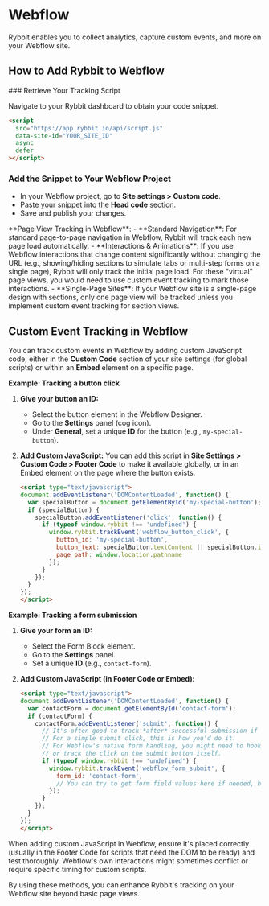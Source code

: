 
# Webflow

Rybbit enables you to collect analytics, capture custom events, and more on your Webflow site.

## How to Add Rybbit to Webflow

<Steps>
### Retrieve Your Tracking Script

Navigate to your Rybbit dashboard to obtain your code snippet.

```html
<script
  src="https://app.rybbit.io/api/script.js"
  data-site-id="YOUR_SITE_ID"
  async
  defer
></script>
```

### Add the Snippet to Your Webflow Project

- In your Webflow project, go to **Site settings > Custom code**.
- Paste your snippet into the **Head code** section.
- Save and publish your changes.
</Steps>


<Callout type="info">
  **Page View Tracking in Webflow**:
  - **Standard Navigation**: For standard page-to-page navigation in Webflow, Rybbit will track each new page load automatically.
  - **Interactions & Animations**: If you use Webflow interactions that change content significantly without changing the URL (e.g., showing/hiding sections to simulate tabs or multi-step forms on a single page), Rybbit will only track the initial page load. For these "virtual" page views, you would need to use custom event tracking to mark those interactions.
  - **Single-Page Sites**: If your Webflow site is a single-page design with sections, only one page view will be tracked unless you implement custom event tracking for section views.
</Callout>

## Custom Event Tracking in Webflow

You can track custom events in Webflow by adding custom JavaScript code, either in the **Custom Code** section of your site settings (for global scripts) or within an **Embed** element on a specific page.

**Example: Tracking a button click**

1.  **Give your button an ID:**
    *   Select the button element in the Webflow Designer.
    *   Go to the **Settings** panel (cog icon).
    *   Under **General**, set a unique **ID** for the button (e.g., `my-special-button`).

2.  **Add Custom JavaScript:**
    You can add this script in **Site Settings > Custom Code > Footer Code** to make it available globally, or in an Embed element on the page where the button exists.

    ```html
    <script type="text/javascript">
    document.addEventListener('DOMContentLoaded', function() {
      var specialButton = document.getElementById('my-special-button');
      if (specialButton) {
        specialButton.addEventListener('click', function() {
          if (typeof window.rybbit !== 'undefined') {
            window.rybbit.trackEvent('webflow_button_click', {
              button_id: 'my-special-button',
              button_text: specialButton.textContent || specialButton.innerText,
              page_path: window.location.pathname
            });
          }
        });
      }
    });
    </script>
    ```

**Example: Tracking a form submission**

1.  **Give your form an ID:**
    *   Select the Form Block element.
    *   Go to the **Settings** panel.
    *   Set a unique **ID** (e.g., `contact-form`).

2.  **Add Custom JavaScript (in Footer Code or Embed):**

    ```html
    <script type="text/javascript">
    document.addEventListener('DOMContentLoaded', function() {
      var contactForm = document.getElementById('contact-form');
      if (contactForm) {
        contactForm.addEventListener('submit', function() {
          // It's often good to track *after* successful submission if Webflow provides a callback.
          // For a simple submit click, this is how you'd do it.
          // For Webflow's native form handling, you might need to hook into its success state if possible,
          // or track the click on the submit button itself.
          if (typeof window.rybbit !== 'undefined') {
            window.rybbit.trackEvent('webflow_form_submit', {
              form_id: 'contact-form',
              // You can try to get form field values here if needed, but be mindful of PII.
            });
          }
        });
      }
    });
    </script>
    ```

<Callout type="warning">
  When adding custom JavaScript in Webflow, ensure it's placed correctly (usually in the Footer Code for scripts that need the DOM to be ready) and test thoroughly. Webflow's own interactions might sometimes conflict or require specific timing for custom scripts.
</Callout>

By using these methods, you can enhance Rybbit's tracking on your Webflow site beyond basic page views.
